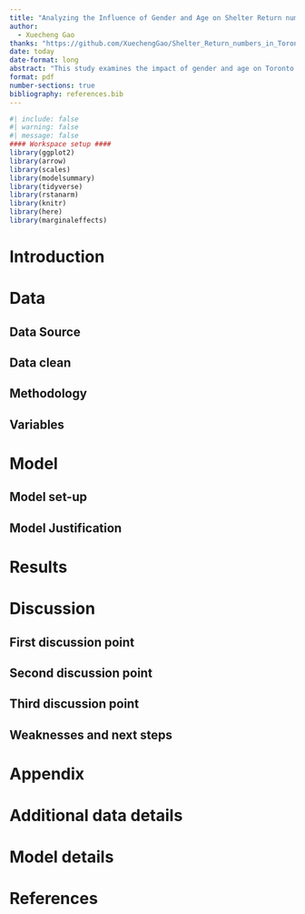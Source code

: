 ```yaml
---
title: "Analyzing the Influence of Gender and Age on Shelter Return numbers in Toronto In 2023"
author: 
  - Xuecheng Gao
thanks: "https://github.com/XuechengGao/Shelter_Return_numbers_in_Toronto_2023.git"
date: today
date-format: long
abstract: "This study examines the impact of gender and age on Toronto shelter return numbers in 2023. We used linear regression to analyze data from shelter records to examine the relationship between gender, age, and shelter returns. The study found significant correlations between gender, age demographics and housing return rates. These results illustrate the importance of considering gender and age demographics in addressing homelessness in the Toronto region."
format: pdf
number-sections: true
bibliography: references.bib
---
```


```r
#| include: false
#| warning: false
#| message: false
#### Workspace setup ####
library(ggplot2)
library(arrow)
library(scales)
library(modelsummary)
library(tidyverse)
library(rstanarm)
library(knitr)
library(here)
library(marginaleffects)
```


# Introduction




# Data {#sec-data}

## Data Source




## Data clean


## Methodology


## Variables



# Model



## Model set-up

## Model Justification

# Results {#sec-results}



# Discussion {#sec-discussion}

## First discussion point {#sec-first-point}


## Second discussion point

## Third discussion point

## Weaknesses and next steps


\newpage

\appendix

# Appendix {-}


# Additional data details

# Model details {#sec-model-details}



\newpage


# References



